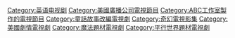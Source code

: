 {{noteTA
|G1=TV
|1=zh-hans:童话镇;zh-hant:童話鎮;zh-tw:童話小鎮;zh-hk:童話鎮;zh-mo:童話鎮;
}}
{{Category main}}

{{DEFAULTSORT:Once Upon a Time (TV series)}}
[[Category:英语电视剧‎|Category:英语电视剧‎]]
[[Category:美國廣播公司電視節目|Category:美國廣播公司電視節目]]
[[Category:ABC工作室製作的電視節目|Category:ABC工作室製作的電視節目]]
[[Category:童話故事改編電視劇‎|Category:童話故事改編電視劇‎]]
[[Category:奇幻電視影集|Category:奇幻電視影集]]
[[Category:美國劇情電視劇|Category:美國劇情電視劇]]
[[Category:魔法題材電視劇‎|Category:魔法題材電視劇‎]]
[[Category:平行世界題材電視劇‎|Category:平行世界題材電視劇‎]]